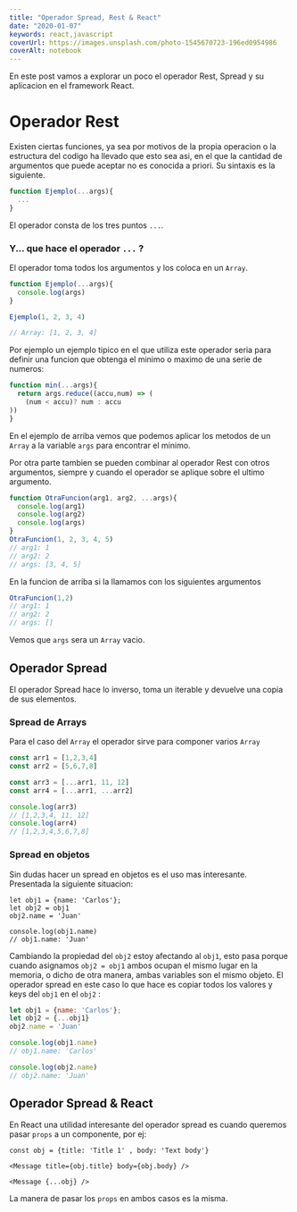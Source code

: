 ```yaml
---
title: "Operador Spread, Rest & React"
date: "2020-01-07"
keywords: react,javascript
coverUrl: https://images.unsplash.com/photo-1545670723-196ed0954986
coverAlt: notebook
---
```


En este post vamos a explorar un poco el operador Rest, Spread y su aplicacion
en el framework React.

# Operador Rest

Existen ciertas funciones, ya sea por motivos de la propia operacion o la
estructura del codigo ha llevado que esto sea asi, en el que la cantidad de
argumentos que puede aceptar no es conocida a priori. Su sintaxis es la
siguiente.

```javascript
function Ejemplo(...args){
  ...
}
```
El operador consta de los tres puntos `...`. 

### Y... que hace el operador `...` ?

El operador toma todos los argumentos y los coloca en un `Array`.

```javascript
function Ejemplo(...args){
  console.log(args)
}

Ejemplo(1, 2, 3, 4)

// Array: [1, 2, 3, 4]

```

Por ejemplo un ejemplo tipico en el que utiliza este operador seria para definir
una funcion que obtenga el minimo o maximo de una serie de numeros:

```javascript
function min(...args){
  return args.reduce((accu,num) => (
    (num < accu)? num : accu
))
}
```
En el ejemplo de arriba vemos que podemos aplicar los metodos de un `Array` a la
variable `args` para encontrar el minimo.

Por otra parte tambien se pueden combinar al operador Rest con otros argumentos,
siempre y cuando el operador se aplique sobre el ultimo argumento.

```javascript
function OtraFuncion(arg1, arg2, ...args){
  console.log(arg1)
  console.log(arg2)
  console.log(args)
}
OtraFuncion(1, 2, 3, 4, 5)
// arg1: 1
// arg2: 2
// args: [3, 4, 5]

```

En la funcion de arriba si la llamamos con los siguientes argumentos
```javascript
OtraFuncion(1,2)
// arg1: 1
// arg2: 2
// args: []

```
Vemos que `args` sera un `Array` vacio.

## Operador Spread
El operador Spread hace lo inverso, toma un iterable y devuelve una copia de sus elementos.

### Spread de Arrays
Para el caso del `Array` el operador sirve para componer varios `Array`
```javascript
const arr1 = [1,2,3,4]
const arr2 = [5,6,7,8]

const arr3 = [...arr1, 11, 12]
const arr4 = [...arr1, ...arr2]

console.log(arr3)
// [1,2,3,4, 11, 12]
console.log(arr4)
// [1,2,3,4,5,6,7,8]
```
### Spread en objetos

Sin dudas hacer un spread en objetos es el uso mas interesante.
Presentada la siguiente situacion:
```javascript{numberLines: true}
let obj1 = {name: 'Carlos'};
let obj2 = obj1
obj2.name = 'Juan'

console.log(obj1.name)
// obj1.name: 'Juan'

```
Cambiando la propiedad del `obj2` estoy afectando al `obj1`, esto pasa porque
cuando asignamos `obj2 = obj1` ambos ocupan el mismo lugar en la memoria, o
dicho de otra manera, ambas variables son el mismo objeto. El operador spread en
este caso lo que hace es copiar todos los valores y keys del `obj1` en el `obj2`
:

```javascript
let obj1 = {name: 'Carlos'};
let obj2 = {...obj1}
obj2.name = 'Juan'

console.log(obj1.name)
// obj1.name: 'Carlos'

console.log(obj2.name)
// obj2.name: 'Juan'
```

## Operador Spread & React
En React una utilidad interesante del operador spread es cuando queremos pasar
`props` a un componente, por ej:

```jsx{numberLines:true}
const obj = {title: 'Title 1' , body: 'Text body'}

<Message title={obj.title} body={obj.body} />

<Message {...obj} />

```

La manera de pasar los `props` en ambos casos es la misma.

